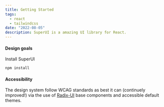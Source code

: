 ```yaml
---
title: Getting Started
tags:
  - react
  - tailwindcss
date: "2022-08-05"
description: SuperUI is a amazing UI library for React.
---
```


#### Design goals

Install SuperUI

```bash
npm install
```

#### Accessibility

The design system follow WCAG standards as best it can (continuely improved!) via the use of [Radix-UI](https://www.radix-ui.com/) base components and accessible default themes.
